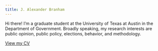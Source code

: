 ```yaml
---
title: J. Alexander Branham
---
```


Hi there! I'm a graduate student at the University of Texas at Austin in the Department of Government.
Broadly speaking, my research interests are public opinion, public policy, elections, behavior, and methodology.

[View my CV](cv/cv.pdf)